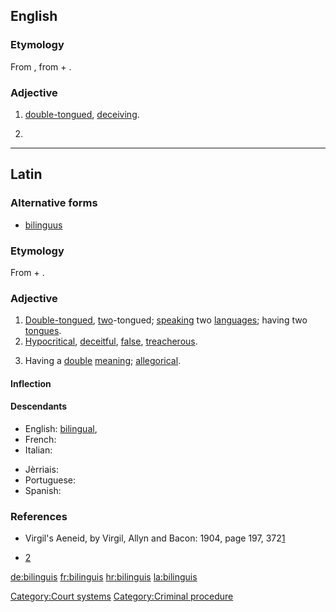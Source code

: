 ==English==

===Etymology===
From {{etyl|la|en}} {{term|bilinguis||double-tongued|lang=la}}, from {{term|bis||twice, in two ways|lang=la}} + {{term|lingua||tongue|lang=la}}.

===Adjective===
{{en-adj|-}}

# [[double-tongued]], [[deceiving]].
# {{legal}} {{non-gloss definition|In [[law]], the name historically given to a [[jury]], in which one part of the jury is [[natives]], and the other [[foreigners]].}}

----

==Latin==

===Alternative forms===
* [[bilinguus]]

===Etymology===
From {{term|bis||twice, in two ways|lang=la}} + {{term|lingua||tongue|lang=la}}.

===Adjective===
{{la-adj-3rd-2E|bilinguis|bilingue|bilingue}}

# [[double-tongued|Double-tongued]], [[two]]-tongued; [[speaking]] two [[languages]]; having two [[tongues]].
# [[hypocritical|Hypocritical]], [[deceitful]], [[false]], [[treacherous]].
# {{context|of a story or tale}} Having a [[double]] [[meaning]]; [[allegorical]].

====Inflection====
{{la-decl-3rd-2E|bilingu}}

====Descendants====
{{top2}}
* English: [[bilingual]], {{l/en|bilinguis}}
* French: {{l/fr|bilingue}}
* Italian: {{l/it|bilingue}}
{{mid2}}
* Jèrriais: {{l|roa-jer|bilîngue}}
* Portuguese: {{l/pt|bilíngüe}}
* Spanish: {{l/es|bilingüe}}
{{bottom}}

===References===
* Virgil's Aeneid, by Virgil, Allyn and Bacon: 1904, page 197, 372[http://books.google.com/books?id=QRgBAAAAYAAJ&pg=PA197&dq=Bilinguis&ei=VSBaR92gBIGmswPyx-C5DA]
* {{1728}} [http://digicoll.library.wisc.edu/cgi-bin/HistSciTech/HistSciTech-idx?type=turn&entity=HistSciTech000900240252&isize=L]

[[Category:Court systems]]
[[Category:Criminal procedure]]

[[de:bilinguis]]
[[fr:bilinguis]]
[[hr:bilinguis]]
[[la:bilinguis]]